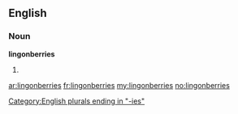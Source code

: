 ==English==

===Noun===
'''lingonberries'''

# {{plural of|[[lingonberry]]}}

[[Category:English plurals ending in "-ies"]]

[[ar:lingonberries]]
[[fr:lingonberries]]
[[my:lingonberries]]
[[no:lingonberries]]